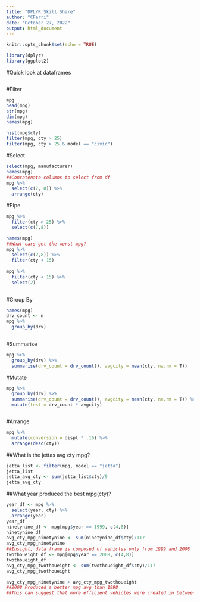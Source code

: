 ---
title: "DPLYR Skill Share"
author: "CFerri"
date: "October 27, 2022"
output: html_document
---

```{r setup, include=FALSE}
knitr::opts_chunk$set(echo = TRUE)
```


```{r}
library(dplyr)
library(ggplot2)

```


#Quick look at dataframes

```{r pressure, echo=FALSE, fig.cap="A caption", out.width = '100%'}
```


#Filter
```{r}
mpg
head(mpg)
str(mpg)
dim(mpg)
names(mpg)
```
```{r}
hist(mpg$cty)
filter(mpg, cty > 25)
filter(mpg, cty > 25 & model == "civic")
```


#Select
```{r}
select(mpg, manufacturer)
names(mpg)
##Concatenate columns to select from df
mpg %>% 
  select(c(7, 8)) %>% 
  arrange(cty)
```

#Pipe
```{r}
mpg %>% 
  filter(cty > 25) %>% 
  select(c(7,8))

names(mpg)
##What cars get the worst mpg?
mpg %>% 
  select(c(2,8)) %>% 
  filter(cty < 15)
  
mpg %>% 
  filter(cty < 15) %>% 
  select(2)
  
```

#Group By
```{r}
names(mpg)
drv_count <- n
mpg %>% 
  group_by(drv) 
 
```

#Summarise
```{r}
mpg %>% 
  group_by(drv) %>% 
  summarise(drv_count = drv_count(), avgcity = mean(cty, na.rm = T))
```



#Mutate
```{r}
mpg %>% 
  group_by(drv) %>% 
  summarise(drv_count = drv_count(), avgcity = mean(cty, na.rm = T)) %>% 
  mutate(test = drv_count * avgcity)



```


#Arrange
```{r}
mpg %>% 
  mutate(conversion = displ * .16) %>% 
  arrange(desc(cty))
```

##What is the jettas avg cty mpg?
```{r}
jetta_list <- filter(mpg, model == "jetta")
jetta_list
jetta_avg_cty <- sum(jetta_list$cty)/9
jetta_avg_cty

```
##What year produced the best mpg(cty)?
```{r}
year_df <- mpg %>% 
  select(year, cty) %>% 
  arrange(year)
year_df
ninetynine_df <- mpg[mpg$year == 1999, c(4,8)]
ninetynine_df  
avg_cty_mpg_ninetynine <- sum(ninetynine_df$cty)/117
avg_cty_mpg_ninetynine
##Insight, data frame is composed of vehicles only from 1999 and 2008
twothoueight_df <- mpg[mpg$year == 2008, c(4,8)]
twothoueight_df  
avg_cty_mpg_twothoueight <- sum(twothoueight_df$cty)/117
avg_cty_mpg_twothoueight

avg_cty_mpg_ninetynine > avg_cty_mpg_twothoueight
##2008 Produced a better mpg avg than 1998
##This can suggest that more efficient vehicles were created in between the years used in this data frame 1999 to 2008
```
